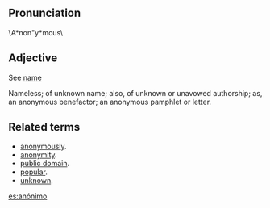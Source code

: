 {{Wikipedia}}
== Pronunciation ==
\A*non"y*mous\
==Adjective==
See [[name]]

Nameless; of unknown name; also, of unknown or unavowed
authorship; as, an anonymous benefactor; an anonymous
pamphlet or letter.

==Related terms==
*[[anonymously]].
*[[anonymity]].
*[[w:public domain|public domain]].
*[[popular]].
*[[unknown]].

[[es:anónimo]]